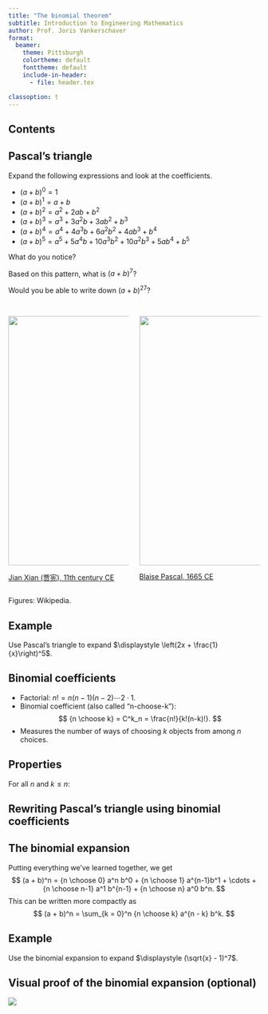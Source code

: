 ```yaml
---
title: "The binomial theorem"
subtitle: Introduction to Engineering Mathematics
author: Prof. Joris Vankerschaver
format:
  beamer:
    theme: Pittsburgh
    colortheme: default
    fonttheme: default
    include-in-header:
      - file: header.tex

classoption: t
---
```


## Contents

\tableofcontents

## Pascal's triangle

Expand the following expressions and look at the coefficients.

- $(a + b)^0 = 1$
- $(a + b)^1 = a + b$
- $(a + b)^2 = a^2 + 2ab + b^2$
- $(a + b)^3 = a^3 + 3a^2 b + 3ab^2 + b^3$
- $(a + b)^4 = a^4 + 4a^3 b + 6a^2 b^2 + 4ab^3 + b^4$
- $(a + b)^5 = a^5 + 5a^4b + 10a^3b^2 + 10a^2 b^3 + 5ab^4 + b^5$

What do you notice?

Based on this pattern, what is $(a + b)^7$?

Would you be able to write down $(a + b)^{27}$?

##

:::: {.columns }
::: {.column width="50%"}
![](./images/07-binomial/Yanghui_triangle.png){fig-align="center" height="500"}

[Jian Xian (贾宪), 11th century CE](https://en.wikipedia.org/wiki/Jia_Xian)

:::
::: {.column width="50%"}

![](./images/07-binomial/TrianguloPascal.jpeg){fig-align="center" height="500"}

[Blaise Pascal, 1665 CE](https://en.wikipedia.org/wiki/Pascal%27s_triangle)
:::
::::

Figures: Wikipedia.

## Example

Use Pascal's triangle to expand $\displaystyle \left(2x + \frac{1}{x}\right)^5$.

## Binomial coefficients

- Factorial: $n! = n(n-1)(n-2) \cdots 2 \cdot 1$.
- Binomial coefficient (also called "n-choose-k"):
$$
    {n \choose k} = C^k_n = \frac{n!}{k!(n-k)!}.
$$
- Measures the number of ways of choosing $k$ objects from among $n$ choices.

## Properties

For all $n$ and $k \le n$:

\begin{align*} 
    {n \choose 0} & = {n \choose n} = 1 \\
    {n \choose 1} & = {n \choose n - 1} = n \\
    {n \choose k} & = {n \choose n - k}
\end{align*}

## Rewriting Pascal's triangle using binomial coefficients

## The binomial expansion

Putting everything we've learned together, we get
$$
    (a + b)^n = {n \choose 0} a^n b^0 + {n \choose 1} a^{n-1}b^1 + \cdots + {n \choose n-1} a^1 b^{n-1} + {n \choose n} a^0 b^n.
$$
This can be written more compactly as
$$
    (a + b)^n = \sum_{k = 0}^n {n \choose k} a^{n - k} b^k.
$$

## Example

Use the binomial expansion to expand $\displaystyle (\sqrt{x} - 1)^7$.

## Visual proof of the binomial expansion (optional)

![](./images/07-binomial/binomial-proof.png){fig-align="center"}
